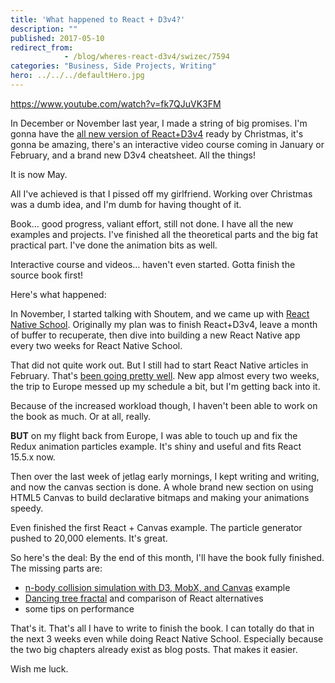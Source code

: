 ```yaml
---
title: 'What happened to React + D3v4?'
description: ""
published: 2017-05-10
redirect_from: 
            - /blog/wheres-react-d3v4/swizec/7594
categories: "Business, Side Projects, Writing"
hero: ../../../defaultHero.jpg
---
```

https://www.youtube.com/watch?v=fk7QJuVK3FM

In December or November last year, I made a string of big promises. I&#x27;m gonna have the [all new version of React+D3v4](https://gum.co/mTWg) ready by Christmas, it&#x27;s gonna be amazing, there&#x27;s an interactive video course coming in January or February, and a brand new D3v4 cheatsheet. All the things!

It is now May.

All I&#x27;ve achieved is that I pissed off my girlfriend. Working over Christmas was a dumb idea, and I&#x27;m dumb for having thought of it.

Book… good progress, valiant effort, still not done. I have all the new examples and projects. I&#x27;ve finished all the theoretical parts and the big fat practical part. I&#x27;ve done the animation bits as well.

Interactive course and videos… haven&#x27;t even started. Gotta finish the source book first!

Here&#x27;s what happened:

In November, I started talking with Shoutem, and we came up with [React Native School](http://reactnative.school). Originally my plan was to finish React+D3v4, leave a month of buffer to recuperate, then dive into building a new React Native app every two weeks for React Native School.

That did not quite work out. But I still had to start React Native articles in February. That&#x27;s [been going pretty well](http://reactnative.school). New app almost every two weeks, the trip to Europe messed up my schedule a bit, but I&#x27;m getting back into it.

Because of the increased workload though, I haven&#x27;t been able to work on the book as much. Or at all, really.

**BUT** on my flight back from Europe, I was able to touch up and fix the Redux animation particles example. It&#x27;s shiny and useful and fits React 15.5.x now.

Then over the last week of jetlag early mornings, I kept writing and writing, and now the canvas section is done. A whole brand new section on using HTML5 Canvas to build declarative bitmaps and making your animations speedy.

Even finished the first React + Canvas example. The particle generator pushed to 20,000 elements. It&#x27;s great.

So here&#x27;s the deal: By the end of this month, I&#x27;ll have the book fully finished. The missing parts are:

- [n-body collision simulation with D3, MobX, and Canvas](https://swizec.com/blog/n-body-collision-simulation-react-d3-mobx/swizec/7497) example
- [Dancing tree fractal](https://swizec.com/blog/dancing-tree-fractal-react/swizec/7288) and comparison of React alternatives
- some tips on performance

That&#x27;s it. That&#x27;s all I have to write to finish the book. I can totally do that in the next 3 weeks even while doing React Native School. Especially because the two big chapters already exist as blog posts. That makes it easier.

Wish me luck.
